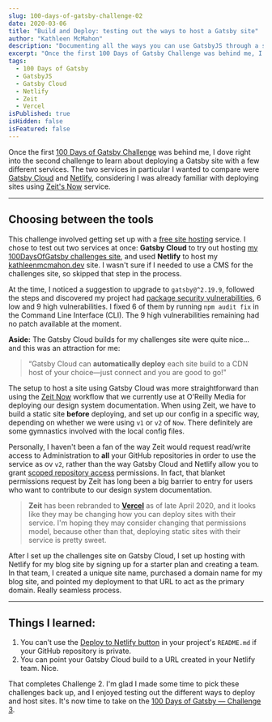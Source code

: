 ```yaml
---
slug: 100-days-of-gatsby-challenge-02
date: 2020-03-06
title: "Build and Deploy: testing out the ways to host a Gatsby site"
author: "Kathleen McMahon"
description: "Documenting all the ways you can use GatsbyJS through a set of challenges."
excerpt: "Once the first 100 Days of Gatsby Challenge was behind me, I dove right into the second challenge to learn about deploying a Gatsby site..."
tags:
  - 100 Days of Gatsby
  - GatsbyJS
  - Gatsby Cloud
  - Netlify
  - Zeit
  - Vercel
isPublished: true
isHidden: false
isFeatured: false
---
```


Once the first [100 Days of Gatsby Challenge](https://twitter.com/gatsbyjs/status/1208068118335119364) was behind me, I dove right into the second challenge to learn about deploying a Gatsby site with a few different services. The two services in particular I wanted to compare were [Gatsby Cloud](https://www.gatsbyjs.com/) and [Netlify](https://www.netlify.com/), considering I was already familiar with deploying sites using [Zeit's Now](https://zeit.co) service.

---

## Choosing between the tools

This challenge involved getting set up with a [free site hosting](https://www.gatsbyjs.org/blog/100days/free-hosting) service. I chose to test out two services at once: **Gatsby Cloud** to try out hosting [my 100DaysOfGatsby challenges site](https://kathleenmcmahon.netlify.app/), and used **Netlify** to host my [kathleenmcmahon.dev](https://kathleenmcmahon.dev) site. I wasn't sure if I needed to use a CMS for the challenges site, so skipped that step in the process.

At the time, I noticed a suggestion to upgrade to `gatsby@^2.19.9`, followed the steps and discovered my project had [package security vulnerabilities](https://docs.npmjs.com/auditing-package-dependencies-for-security-vulnerabilities), 6 low and 9 high vulnerabilities. I fixed 6 of them by running `npm audit fix` in the Command Line Interface (CLI). The 9 high vulnerabilities remaining had no patch available at the moment.

**Aside:** The Gatsby Cloud builds for my challenges site were quite nice… and this was an attraction for me:

> “Gatsby Cloud can **automatically deploy** each site build to a CDN host of your choice—just connect and you are good to go!"

The setup to host a site using Gatsby Cloud was more straightforward than using the [Zeit Now](https://zeit.co) workflow that we currently use at O'Reilly Media for deploying our design system documentation. When using Zeit, we have to build a static site **before** deploying, and set up our config in a specific way, depending on whether we were using `v1` or `v2` of `Now`. There definitely are some gymnastics involved with the local config files.

Personally, I haven't been a fan of the way Zeit would request read/write access to Administration to **all** your GitHub repositories in order to use the service as ov `v2`, rather than the way Gatsby Cloud and Netlify allow you to grant [scoped repository access](https://docs.netlify.com/configure-builds/repo-permissions-linking/#authentication-with-the-netlify-github-app) permissions. In fact, that blanket permissions request by Zeit has long been a big barrier to entry for users who want to contribute to our design system documentation.

> **Zeit** has been rebranded to **[Vercel](https://vercel.com/)** as of late April 2020, and it looks like they may be changing how you can deploy sites with their service. I'm hoping they may consider changing that permissions model, because other than that, deploying static sites with their service is pretty sweet.

After I set up the challenges site on Gatsby Cloud, I set up hosting with Netlify for my blog site by signing up for a starter plan and creating a team. In that team, I created a unique site name, purchased a domain name for my blog site, and pointed my deployment to that URL to act as the primary domain. Really seamless process.

---

## Things I learned:

1. You can’t use the [Deploy to Netlify button](https://www.netlify.com/blog/2016/11/29/introducing-the-deploy-to-netlify-button/) in your project's `README.md` if your GitHub repository is private.
1. You can point your Gatsby Cloud build to a URL created in your Netlify team. Nice.

That completes Challenge 2. I'm glad I made some time to pick these challenges back up, and I enjoyed testing out the different ways to deploy and host sites. It's now time to take on the [100 Days of Gatsby — Challenge 3](/write/100-days-of-gatsby-challenge-03/).
